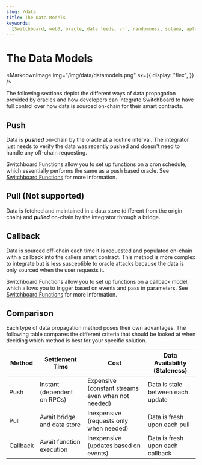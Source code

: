 ```yaml
---
slug: /data
title: The Data Models
keywords:
  [Switchboard, web3, oracle, data feeds, vrf, randomness, solana, aptos, near]
---
```



# The Data Models

<MarkdownImage
  img="/img/data/datamodels.png"
  sx={{
    display: "flex",
  }}
/>

The following sections depict the different ways of data propagation provided by 
oracles and how developers can integrate Switchboard to have full control over 
how data is sourced on-chain for their smart contracts.

## Push

Data is _**pushed**_ on-chain by the oracle at a routine interval. The integrator 
just needs to verify the data was recently pushed and doesn't need to handle any 
off-chain requesting.

Switchboard Functions allow you to set up functions on a cron schedule, which 
essentially performs the same as a push based oracle. See [Switchboard Functions](/functions) 
for more information.

## Pull (Not supported)

Data is fetched and maintained in a data store (different from the origin chain) 
and _**pulled**_ on-chain by the integrator through a bridge.

## Callback

Data is sourced off-chain each time it is requested and populated on-chain with
a callback into the callers smart contract. This method is more complex to
integrate but is less susceptible to oracle attacks because the data is only
sourced when the user requests it.

Switchboard Functions allow you to set up functions on a callback model, which 
allows you to trigger based on events and pass in parameters. See [Switchboard Functions](/functions) 
for more information.

## Comparison

Each type of data propagation method poses their own advantages. The following 
table compares the different criteria that should be looked at when 
deciding which method is best for your specific solution.

| Method   | Settlement Time             | Cost                                              | Data Availability (Staleness)     |
|----------|-----------------------------|---------------------------------------------------|-----------------------------------|
| Push     | Instant (dependent on RPCs) | Expensive (constant streams even when not needed) | Data is stale between each update |
| Pull     | Await bridge and data store | Inexpensive (requests only when needed)           | Data is fresh upon each pull      |
| Callback | Await function execution    | Inexpensive (updates based on events)             | Data is fresh upon each callback  |
